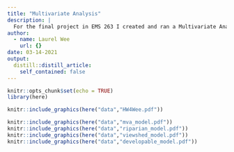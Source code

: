 ```yaml
---
title: "Multivariate Analysis"
description: |
  For the final project in EMS 263 I created and ran a Multivariate Analysis model to find the watersheds in Southern Santa Barbara County that would be suitable for conservation. Displayed below are pdfs of my final anaylsis. They include: 1) a map of watersheds that are suitable for conservation efforts, 2) a Multivariate Analysis Super Model that includes three other models as algorithms, 3) the riparian model/algorithm, 4) the viewshed model/algorithm, and 5) the developable land model/algorithm.
author:
  - name: Laurel Wee
    url: {}
date: 03-14-2021
output:
  distill::distill_article:
    self_contained: false
---
```

```r
knitr::opts_chunk$set(echo = TRUE)
library(here)
```


```r

knitr::include_graphics(here("data","HW4Wee.pdf"))

knitr::include_graphics(here("data","mva_model.pdf"))
knitr::include_graphics(here("data","riparian_model.pdf"))
knitr::include_graphics(here("data","viewshed_model.pdf"))
knitr::include_graphics(here("data","developable_model.pdf"))
```





